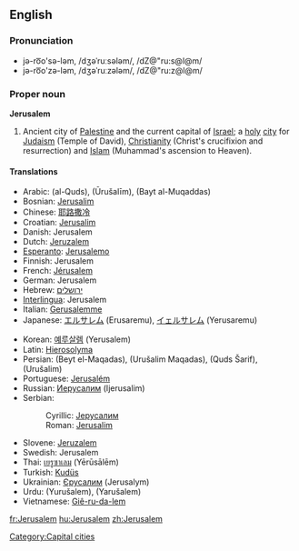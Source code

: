 {{wikipedia}}
==English==

===Pronunciation===
*jə-ro͞o'sə-ləm, /dʒəˈruːsələm/, /dZ@"ru:s@l@m/
*jə-ro͞o'zə-ləm, /dʒəˈruːzələm/, /dZ@"ru:z@l@m/

===Proper noun===
'''Jerusalem'''
# Ancient city of [[Palestine]] and the current capital of [[Israel]]; a [[holy]] [[city]] for [[Judaism]] (Temple of David), [[Christianity]] (Christ's crucifixion and resurrection) and [[Islam]] (Muhammad's ascension to Heaven).

====Translations====
{{top}}
*Arabic: {{ARchar|[[القدس]]}} (al-Quds), {{ARchar|[[اورشليم]]}} (Ūrušalīm), {{ARchar|[[بيت المقدس]]}} (Bayt al-Muqaddas)
*Bosnian: [[Jerusalim#Bosnian|Jerusalim]] {{m}}
*Chinese: [[耶路撒冷]]
*Croatian: [[Jerusalim#Croatian|Jerusalim]] {{m}}
*Danish: Jerusalem
*Dutch: [[Jeruzalem]]
*[[Esperanto]]: [[Jerusalemo]]
*Finnish: Jerusalem
*French: [[Jérusalem]]
*German: Jerusalem
*Hebrew: [[ירושלים]]
*[[Interlingua]]: Jerusalem
*Italian: [[Gerusalemme]] {{f}}
*Japanese: [[エルサレム]] (Erusaremu), [[イェルサレム]] (Yerusaremu)
{{mid}}
*Korean: [[예루살렘]] (Yerusalem)
*Latin: [[Hierosolyma]] {{f}}
*Persian: {{FAchar|[[بیت المقدس]]}} (Beyt el-Maqadas), {{FAchar|[[اورشلیم مقدس]]}} (Urušalim Maqadas), {{FAchar|[[قدس شریف]]}} (Quds Šarif), {{FAchar|[[اورشلیم]]}} (Urušalim)
*Portuguese: [[Jerusalém]] {{f}}
*Russian: [[Иерусалим]] {{m}} (Ijerusalim)
*Serbian:
*:Cyrillic: [[Јерусалим#Serbian|Јерусалим]] {{m}}
*:Roman: [[Jerusalim#Serbian|Jerusalim]] {{m}}
*Slovene: [[Jeruzalem]] {{m}}
*Swedish: Jerusalem
*Thai: [[เยรูซาเลม]] (Yērūsālēm)
*Turkish: [[Kudüs]]
*Ukrainian: [[Єрусалим]] (Jerusalym)
*Urdu: {{URchar|[[یوروشلم]]}} (Yurušalem), {{URchar|[[یروشلم]]}} (Yarušalem)
*Vietnamese: [[Giê-ru-da-lem]]
{{bottom}}

[[Category:Capital cities]]

[[fr:Jerusalem]]
[[hu:Jerusalem]]
[[zh:Jerusalem]]